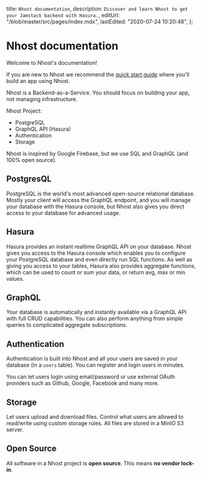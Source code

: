 
  title: `Nhost documentation`,
  description: `Discover and learn Nhost to get your Jamstack backend with Hasura.`,
  editUrl: "/blob/master/src/pages/index.mdx",
  lastEdited: "2020-07-24 10:20:48",
};

<MetaTags meta={meta} />

# Nhost documentation

Welcome to Nhost's documentation!

If you are new to Nhost we recommend the [quick start guide](/quick-start/setup) where you'll build an app using Nhost.

Nhost is a Backend-as-a-Service. You should focus on building your app, not managing infrastructure.

Nhost Project:

- PostgreSQL
- GraphQL API (Hasura)
- Authentication
- Storage

Nhost is inspired by Google Firebase, but we use SQL and GraphQL (and 100% open source).

## PostgresQL

PostgreSQL is the world's most advanced open-source relational database. Mostly your client will access the GraphQL endpoint, and you will manage your database with the Hasura console, but Nhost also gives you direct access to your database for advanced usage.

## Hasura

Hasura provides an instant realtime GraphQL API on your database. Nhost gives you access to the Hasura console which enables you to configure your PostgreSQL database and even directly run SQL functions.
As well as giving you access to your tables, Hasura also provides aggregate functions, which can be used to count or sum your data, or return avg, max or min values.

## GraphQL

Your database is automatically and instantly available via a GraphQL API with full CRUD capabilities. You can also perform anything from simple queries to complicated aggregate subscriptions.

## Authentication

Authentication is built into Nhost and all your users are saved in your database (in a `users` table). You can register and login users in minutes.

You can let users login using email/password or use external OAuth providers such as Github, Google, Facebook and many more.

## Storage

Let users upload and download files. Control what users are allowed to read/write using custom storage rules. All files are stored in a MinIO S3 server.

## Open Source

All software in a Nhost project is **open source**. This means **no vendor lock-in**.
